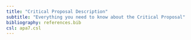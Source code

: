 ```yaml
---
title: "Critical Proposal Description"
subtitle: "Everything you need to know about the Critical Proposal"
bibliography: references.bib
csl: apa7.csl
---
```


